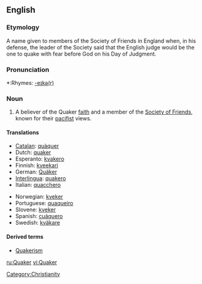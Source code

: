 {{see|quaker|Quäker}}
==English==

===Etymology===
A name given to members of the Society of Friends in England when, in his defense, the leader of the Society said that the English judge would be the one to quake with fear before God on his Day of Judgment.

===Pronunciation===
*:Rhymes: [[Rhymes:English:-eɪkə(r)|-eɪkə(r)]]

===Noun===
{{en-noun}}

# {{religion}} A believer of the Quaker [[faith]] and a member of the [[Society of Friends]], known for their [[pacifist]] views.

====Translations====
{{top}}
*[[Catalan]]: [[quàquer]] {{m}}
*Dutch: [[quaker]] {{m}}
*Esperanto: [[kvakero]]
*Finnish: [[kveekari]]
*German: [[Quäker]] {{m}}
*[[Interlingua]]: [[quakero]]
*Italian: [[quacchero]] {{m}}
{{mid}}
*Norwegian: [[kveker]]
*Portuguese: [[quaqueiro]]
*Slovene: [[kveker]] {{m}}
*Spanish: [[cuáquero]]
*Swedish: [[kväkare]]
{{bottom}}

====Derived terms====
*[[Quakerism]]

[[Category:Christianity]]

[[ru:Quaker]]
[[vi:Quaker]]